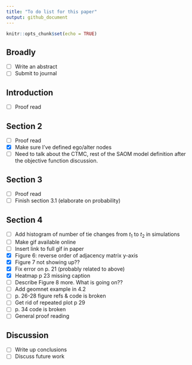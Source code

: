 ```yaml
---
title: "To do list for this paper"
output: github_document
---
```


```r
knitr::opts_chunk$set(echo = TRUE)
```

## Broadly

- [ ] Write an abstract
- [ ] Submit to journal

## Introduction

- [ ] Proof read

## Section 2

- [ ] Proof read
- [X] Make sure I've defined ego/alter nodes
- [ ] Need to talk about the CTMC, rest of the SAOM model definition after the objective function discussion. 

## Section 3 

- [ ] Proof read
- [ ] Finish section 3.1 (elaborate on probability)

## Section 4 

- [ ] Add histogram of number of tie changes from $t_1$ to $t_2$ in simulations 
- [ ] Make gif available online
- [ ] Insert link to full gif in paper
- [X] Figure 6: reverse order of adjacency matrix y-axis
- [X] Figure 7 not showing up??
- [X] Fix error on p. 21 (probably related to above)
- [X] Heatmap p 23 missing caption
- [ ] Describe Figure 8 more. What is going on??
- [ ] Add geomnet example in 4.2
- [ ] p. 26-28 figure refs & code is broken
- [ ] Get rid of repeated plot p 29
- [ ] p. 34 code is broken
- [ ] General proof reading

## Discussion

- [ ] Write up conclusions
- [ ] Discuss future work
